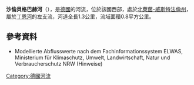 {{Onesource|time=2020-08-13T04:53:19+00:00}}
{{Coord|51|1|32.74|N|7|5|27.31|E|display=title}}

'''沙倫貝格巴赫河'''（{{lang-de|Scharrenberger Bach}}），是[[德國|德國]]的河流，位於該國西部，處於[[北萊茵-威斯特法倫州|北萊茵-威斯特法倫州]]，屬於[[丁恩河_(伍珀河支流)|丁恩河]]的左支流，河道全長1.3公里，流域面積0.8平方公里。

==參考資料==
* Modellierte Abflusswerte nach dem Fachinformationssystem ELWAS, Ministerium für Klimaschutz, Umwelt, Landwirtschaft, Natur und Verbraucherschutz NRW (Hinweise)

{{Germany-geo-stub}}
[[Category:德國河流|Category:德國河流]]